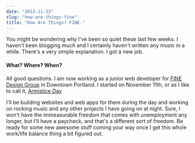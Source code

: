 ```yaml
---
date: "2013-11-23"
slug: "how-are-things-fine"
title: "How Are Things? FINE."
---
```


You might be wondering why I've been so quiet these last few weeks. I haven't been blogging much and I certainly haven't written any music in a while. There's a very simple explanation. I got a new job.

#### What? Where? When?

All good questions. I am now working as a junior web developer for [FINE Design Group](http://www.finedesigngroup.com) in Downtown Portland. I started on November 11th, or as I like to call it, [Armistice Day](http://en.wikipedia.org/wiki/Armistice_Day).

I'll be building websites and web apps for them during the day and working on rocking music and any other projects I have going on at night. Sure, I won't have the immeasurable freedom that comes with unemployment any longer, but I'll have a paycheck, and that's a different sort of freedom. Be ready for some new awesome stuff coming your way once I get this whole work/life balance thing a bit figured out.
